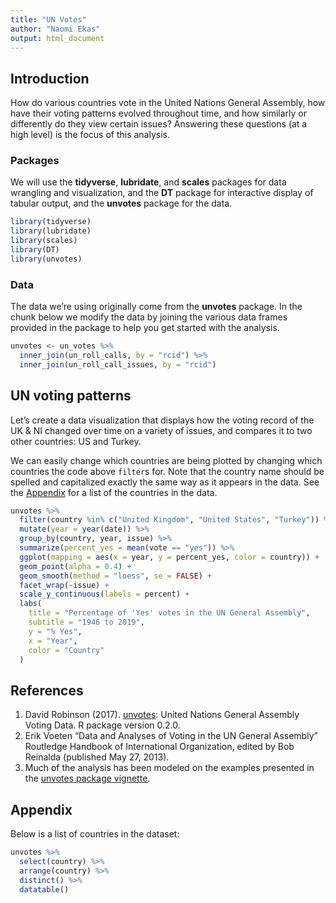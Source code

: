 ```yaml
---
title: "UN Votes"
author: "Naomi Ekas"
output: html_document
---
```


## Introduction

How do various countries vote in the United Nations General Assembly, how have their voting patterns evolved throughout time, and how similarly or differently do they view certain issues? Answering these questions (at a high level) is the focus of this analysis.

### Packages

We will use the **tidyverse**, **lubridate**, and **scales** packages for data wrangling and visualization, and the **DT** package for interactive display of tabular output, and the **unvotes** package for the data.

```r
library(tidyverse)
library(lubridate)
library(scales)
library(DT)
library(unvotes)
```

### Data

The data we're using originally come from the **unvotes** package. In the chunk below we modify the data by joining the various data frames provided in the package to help you get started with the analysis.

```r
unvotes <- un_votes %>%
  inner_join(un_roll_calls, by = "rcid") %>%
  inner_join(un_roll_call_issues, by = "rcid")
```

## UN voting patterns

Let's create a data visualization that displays how the voting record of the UK & NI changed over time on a variety of issues, and compares it to two other countries: US and Turkey.

We can easily change which countries are being plotted by changing which countries the code above `filter`s for. Note that the country name should be spelled and capitalized exactly the same way as it appears in the data. See the [Appendix](#appendix) for a list of the countries in the data.

```r
unvotes %>%
  filter(country %in% c("United Kingdom", "United States", "Turkey")) %>%
  mutate(year = year(date)) %>%
  group_by(country, year, issue) %>%
  summarize(percent_yes = mean(vote == "yes")) %>%
  ggplot(mapping = aes(x = year, y = percent_yes, color = country)) +
  geom_point(alpha = 0.4) +
  geom_smooth(method = "loess", se = FALSE) +
  facet_wrap(~issue) +
  scale_y_continuous(labels = percent) +
  labs(
    title = "Percentage of 'Yes' votes in the UN General Assembly",
    subtitle = "1946 to 2019",
    y = "% Yes",
    x = "Year",
    color = "Country"
  )
```

## References

1.  David Robinson (2017). [unvotes](https://CRAN.R-project.org/package=unvotes): United Nations General Assembly Voting Data. R package version 0.2.0.
2.  Erik Voeten "Data and Analyses of Voting in the UN General Assembly" Routledge Handbook of International Organization, edited by Bob Reinalda (published May 27, 2013).
3.  Much of the analysis has been modeled on the examples presented in the [unvotes package vignette](https://cran.r-project.org/web/packages/unvotes/vignettes/unvotes.html).

## Appendix {#appendix}

Below is a list of countries in the dataset:

```r
unvotes %>% 
  select(country) %>%
  arrange(country) %>% 
  distinct() %>%
  datatable()
```
